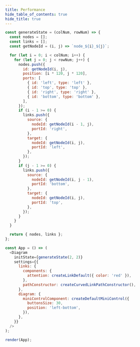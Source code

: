 ```yaml
---
title: Performance
hide_table_of_contents: true
hide_title: true
---
```


```js live noInline
const generateState = (colNum, rowNum) => {
  const nodes = [];
  const links = [];
  const getNodeId = (i, j) => `node_${i}_${j}`;

  for (let i = 0; i < colNum; i++) {
    for (let j = 0; j < rowNum; j++) {
      nodes.push({
        id: getNodeId(i, j),
        position: [i * 120, j * 120],
        ports: [
          { id: 'left', type: 'left' },
          { id: 'top', type: 'top' },
          { id: 'right', type: 'right' },
          { id: 'bottom', type: 'bottom' },
        ],
      });
      if (i - 1 >= 0) {
        links.push({
          source: {
            nodeId: getNodeId(i - 1, j),
            portId: 'right',
          },
          target: {
            nodeId: getNodeId(i, j),
            portId: 'left',
          },
        });
      }
      if (j - 1 >= 0) {
        links.push({
          source: {
            nodeId: getNodeId(i, j - 1),
            portId: 'bottom',
          },
          target: {
            nodeId: getNodeId(i, j),
            portId: 'top',
          },
        });
      }
    }
  }

  return { nodes, links };
};

const App = () => (
  <Diagram
    initState={generateState(2, 2)}
    settings={{
      links: {
        components: {
          attention: createLinkDefault({ color: 'red' }),
        },
        pathConstructor: createCurvedLinkPathConstructor(),
      },
      diagram: {
        miniControlComponent: createDefaultMiniControl({
          buttonsSize: 30,
          position: 'left-bottom',
        }),
      },
    }}
  />
);

render(App);
```
